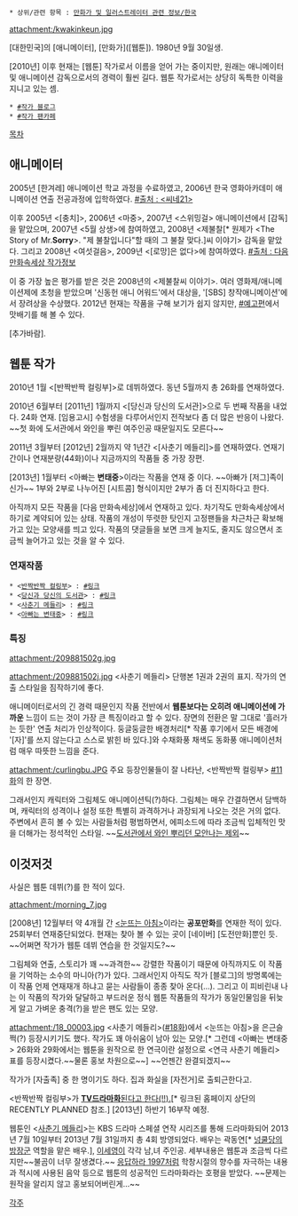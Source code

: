  * 상위/관련 항목 : [[만화가 및 일러스트레이터 관련 정보/한국]]

attachment:/kwakinkeun.jpg

[대한민국]의 [애니메이터], [만화가]([웹툰]). 1980년 9월 30일생. 

[2010년] 이후 현재는 [웹툰] 작가로서 이름을 얻어 가는 중이지만, 원래는 애니메이터 및 애니메이션 감독으로서의 경력이 훨씬 길다. 웹툰 작가로서는 상당히 독특한 이력을 지니고 있는 셈.
 * [http://evedie.com/ #작가 블로그]
 * [http://cafe.naver.com/soundmedley #작가 팬카페]

[[목차]]

== 애니메이터 ==
2005년 [한겨레] 애니메이션 학교 과정을 수료하였고, 2006년 한국 영화아카데미 애니메이션 연출 전공과정에 입학하였다. [http://www.cine21.com/db/person/info/id/69206 #출처 : <씨네21>]

이후 2005년 <[충치]>, 2006년 <마중>, 2007년 <스위밍걸> 애니메이션에서 [감독]을 맡았으며, 2007년 <5월 상생>에 참여하였고, 2008년 <제불찰[* 원제가 <The Story of Mr.'''Sorry'''>. "제 불찰입니다"할 때의 그 불찰 맞다.]씨 이야기> 감독을 맡았다. 그리고 2008년 <여섯걸음>, 2009년 <[로망]은 없다>에 참여하였다. [http://cartoon.media.daum.net/artist/total/325 #출처 : 다음 만화속세상 작가정보]

이 중 가장 높은 평가를 받은 것은 2008년의 <제불찰씨 이야기>. 여러 영화제/애니메이션제에 초청을 받았으며 '신동헌 애니 어워드'에서 대상을, '[SBS] 창작애니메이션'에서 장려상을 수상했다. 2012년 현재는 작품을 구해 보기가 쉽지 않지만, [http://pann.nate.com/video/206430773 #예고편]에서 맛배기를 해 볼 수 있다.

[추가바람].

== 웹툰 작가 ==
2010년 1월 <[반짝반짝 컬링부]>로 데뷔하였다. 동년 5월까지 총 26화를 연재하였다.

2010년 6월부터 [2011년] 1월까지 <[당신과 당신의 도서관]>으로 두 번째 작품을 내었다. 24화 연재. [임용고시] 수험생을 다루어서인지 전작보다 좀 더 많은 반응이 나왔다. ~~첫 화에 도서관에서 와인을 뿌린 여주인공 때문일지도 모른다~~

2011년 3월부터 [2012년] 2월까지 약 1년간 <[사춘기 메들리]>를 연재하였다. 연재기간이나 연재분량(44화)이나 지금까지의 작품들 중 가장 장편.

[2013년] 1월부터 <아빠는 '''변태중'''>이라는 작품을 연재 중 이다. ~~아빠가 [저그]족이신가~~ 1부와 2부로 나누어진 [시트콤] 형식이지만 2부가 좀 더 진지하다고 한다.  

아직까지 모든 작품을 [다음 만화속세상]에서 연재하고 있다. 차기작도 만화속세상에서 하기로 계약되어 있는 상태. 작품의 개성이 뚜렷한 탓인지 고정팬들을 차근차근 확보해 가고 있는 모양새를 띄고 있다. 작품의 댓글들을 보면 크게 늘지도, 줄지도 않으면서 조금씩 늘어가고 있는 것을 알 수 있다. 

=== 연재작품 ===
 * <[[반짝반짝 컬링부]]> : [http://cartoon.media.daum.net/webtoon/view/curling #링크]
 * <[[당신과 당신의 도서관]]> : [http://cartoon.media.daum.net/webtoon/view/yourlibrary #링크]
 * <[[사춘기 메들리]]> : [http://cartoon.media.daum.net/webtoon/view/sachungi #링크]
 * <[[아빠는 변태중]]> : [http://cartoon.media.daum.net/webtoon/view/daddy2 #링크]

=== 특징 ===
attachment:/209881502g.jpg

attachment:/209881502j.jpg
<사춘기 메들리> 단행본 1권과 2권의 표지. 작가의 연출 스타일을 짐작하기에 좋다.

애니메이터로서의 긴 경력 때문인지 작품 전반에서 '''웹툰보다는 오히려 애니메이션에 가까운''' 느낌이 드는 것이 가장 큰 특징이라고 할 수 있다. 장면의 전환은 말 그대로 '흘러가는 듯한' 연출 처리가 인상적이다. 둥글둥글한 배경처리[* 작품 후기에서 모든 배경에 '[자]'를 쓰지 않는다고 스스로 밝힌 바 있다.]와 수채화풍 채색도 동화풍 애니메이션처럼 매우 따뜻한 느낌을 준다. 


attachment:/curlingbu.JPG
주요 등장인물들이 잘 나타난, <반짝반짝 컬링부> [http://cartoon.media.daum.net/webtoon/viewer/7186 #11화]의 한 장면. 

그래서인지 캐릭터와 그림체도 애니메이션틱(?)하다. 그림체는 매우 간결하면서 담백하며, 캐릭터의 성격이나 설정 또한 특별히 과격하거나 과장되게 나오는 것은 거의 없다. 주변에서 흔히 볼 수 있는 사람들처럼 평범하면서, 에피소드에 따라 조금씩 입체적인 맛을 더해가는 정석적인 스타일. ~~[http://cartoon.media.daum.net/webtoon/viewer/8163 도서관에서 와인 뿌리던 모안나는 제외]~~

== 이것저것 ==
사실은 웹툰 데뷔(?)를 한 적이 있다. 

attachment:/morning_7.jpg

[2008년] 12월부터 약 4개월 간 [http://comic.naver.com/challenge/list.nhn?titleId=53696&page=1 <눈뜨는 아침>]이라는 '''공포만화'''를 연재한 적이 있다. 25회부터 연재중단되었다. 현재는 찾아 볼 수 있는 곳이 [네이버] [도전만화]뿐인 듯. ~~어쩌면 작가가 웹툰 데뷔 연습을 한 것일지도?~~ 

그림체와 연출, 스토리가 꽤 ~~과격한~~ 강렬한 작품이기 때문에 아직까지도 이 작품을 기억하는 소수의 마니아(?)가 있다. 그래서인지 아직도 작가 [블로그]의 방명록에는 이 작품 언제 연재재개 하냐고 묻는 사람들이 종종 찾아 온다(…). 그리고 이 피비린내 나는 이 작품의 작가와 달달하고 부드러운 정식 웹툰 작품들의 작가가 동일인물임을 뒤늦게 알고 가벼운 충격(?)을 받은 팬도 있는 모양.

attachment:/18_00003.jpg
<사춘기 메들리>([http://cartoon.media.daum.net/webtoon/viewer/12477 #18화])에서 <눈뜨는 아침>을 은근슬쩍(?) 등장시키기도 했다. 작가도 꽤 아쉬움이 남아 있는 모양.[* 그런데 <아빠는 변태중> 26화와 29화에서는 웹툰을 원작으로 한 연극이란 설정으로 <연극 사춘기 메들리> 표를 등장시켰다.~~물론 홍보 차원으로~~] ~~언젠간 완결되겠지~~

작가가 [자출족] 중 한 명이기도 하다. 집과 화실을 [자전거]로 출퇴근한다고.

<반짝반짝 컬링부>가 [http://www.raemongraein.co.kr/ '''TV드라마화'''된다고 한다(!!).][* 링크된 홈페이지 상단의 RECENTLY PLANNED 참조.] [2013년] 하반기 16부작 예정.

웹툰인 <[[사춘기 메들리]]>는 KBS 드라마 스페셜 연작 시리즈를 통해 드라마화되어 2013년 7월 10일부터 2013년 7월 31일까지 총 4회 방영되었다. 배우는 곽동연[* [[넝쿨당]]의 [[방장군]] 역할을 맡은 배우.], [[이세영]]이 각각 남,녀 주인공. 세부내용은 웹툰과 조금씩 다르지만~~불곰이 너무 잘생겼다.~~ [[응답하라 1997]]처럼 학창시절의 향수를 자극하는 내용과 적시에 사용된 음악 등으로 웹툰의 성공적인 드라마화라는 호평을 받았다. ~~문제는 원작을 알리지 않고 홍보되어버린게...~~

[[각주]]
